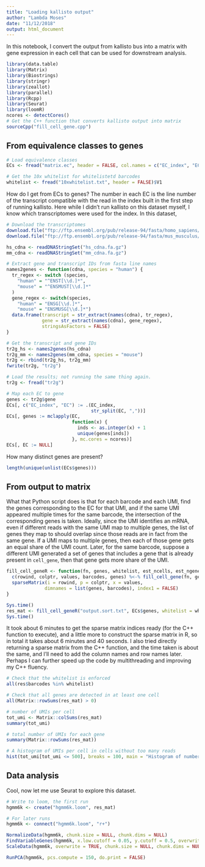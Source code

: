 ```yaml
---
title: "Loading kallisto output"
author: "Lambda Moses"
date: "11/12/2018"
output: html_document
---
```


In this notebook, I convert the output from kallisto bus into a matrix with gene expression in each cell that can be used for downstream analysis.
```r
library(data.table)
library(Matrix)
library(Biostrings)
library(stringr)
library(zeallot)
library(parallel)
library(Rcpp)
library(Seurat)
library(loomR)
ncores <- detectCores()
# Get the C++ function that converts kallisto output into matrix
sourceCpp("fill_cell_gene.cpp")
```

## From equivalence classes to genes
```r
# Load equivalence classes
ECs <- fread("matrix.ec", header = FALSE, col.names = c("EC_index", "EC"))
```

```r
# Get the 10x whitelist for whitelistetd barcodes
whitelist <- fread("10xwhitelist.txt", header = FALSE)$V1
```

How do I get from ECs to genes? The number in each EC is the line number of the transcript compatible with the read in the index built in the first step of running kallisto. Here while I didn't run kallisto on this dataset myself, I know which transcriptomes were used for the index. In this dataset, 

```r
# Download the transcriptomes
download.file("ftp://ftp.ensembl.org/pub/release-94/fasta/homo_sapiens/cdna/Homo_sapiens.GRCh38.cdna.all.fa.gz", "hs_cdna.fa.gz")
download.file("ftp://ftp.ensembl.org/pub/release-94/fasta/mus_musculus/cdna/Mus_musculus.GRCm38.cdna.all.fa.gz", "mm_cdna.fa.gz")
```

```r
hs_cdna <- readDNAStringSet("hs_cdna.fa.gz")
mm_cdna <- readDNAStringSet("mm_cdna.fa.gz")
```

```r
# Extract gene and transcript IDs from fasta line names
names2genes <- function(cdna, species = "human") {
  tr_regex <- switch (species,
    "human" = "^ENST[\\d.]*",
    "mouse" = "^ENSMUST[\\d.]*"
  )
  gene_regex <- switch(species,
    "human" = "ENSG[\\d.]*",
    "mouse" = "ENSMUSG[\\d.]*")
  data.frame(transcript = str_extract(names(cdna), tr_regex),
             gene = str_extract(names(cdna), gene_regex),
             stringsAsFactors = FALSE)
}
```

```r
# Get the transcript and gene IDs
tr2g_hs <- names2genes(hs_cdna)
tr2g_mm <- names2genes(mm_cdna, species = "mouse")
tr2g <- rbind(tr2g_hs, tr2g_mm)
fwrite(tr2g, "tr2g")
```

```r
# Load the results; not running the same thing again.
tr2g <- fread("tr2g")
```

```r
# Map each EC to gene
genes <- tr2g$gene
ECs[, c("EC_index", "EC") := .(EC_index, 
                               str_split(EC, ","))]
ECs[, genes := mclapply(EC, 
                        function(x) {
                          inds <- as.integer(x) + 1
                          unique(genes[inds])
                        }, mc.cores = ncores)]
ECs[, EC := NULL]
```

How many distinct genes are present? 
```r
length(unique(unlist(ECs$genes)))
```

## From output to matrix
What that Python script does is that for each barcode and each UMI, find the genes corresponding to the EC for that UMI, and if the same UMI appeared multiple times for the same barcode, the intersection of the corresponding genes is taken. Ideally, since the UMI identifies an mRNA, even if different reads with the same UMI map to multiple genes, the list of genes they map to should overlap since those reads are in fact from the same gene. If a UMI maps to multiple genes, then each of those gene gets an equal share of the UMI count. Later, for the same barcode, suppose a different UMI generated a set of genes that includes a gene that is already present in `cell_gene`, then that gene gets more share of the UMI. 

```r
fill_cell_geneR <- function(fn, genes, whitelist, est_ncells, est_ngenes, display_progress = TRUE) {
  c(rowind, colptr, values, barcodes, genes) %<-% fill_cell_gene(fn, genes, whitelist, est_ncells, est_ngenes, display_progress)
  sparseMatrix(i = rowind, p = colptr, x = values, 
              dimnames = list(genes, barcodes), index1 = FALSE)
}
```

```r
Sys.time()
res_mat <- fill_cell_geneR("output.sort.txt", ECs$genes, whitelist = whitelist, est_ncells = 7e5, est_ngenes = 8e4)
Sys.time()
```
It took about 6 minutes to get the sparse matrix indices ready (for the C++ function to execute), and a little more to construct the sparse matrix in R, so in total it takes about 6 minutes and 40 seconds. I also tried directly returning a sparse matrix from the C++ function, and the time taken is about the same, and I'll need to add the column names and row names later. Perhaps I can further speed up the code by multithreading and improving my C++ fluency.
```r
# Check that the whitelist is enforced
all(res$barcodes %in% whitelist)
```

```r
# Check that all genes are detected in at least one cell
all(Matrix::rowSums(res_mat) > 0)
```

```r
# number of UMIs per cell
tot_umi <- Matrix::colSums(res_mat)
summary(tot_umi)
```

```r
# total number of UMIs for each gene
summary(Matrix::rowSums(res_mat))
```

```r
# A histogram of UMIs per cell in cells without too many reads
hist(tot_umi[tot_umi <= 500], breaks = 100, main = "Histogram of number of UMI per cell")
```

## Data analysis
Cool, now let me use Seurat to explore this dataset.
```r
# Write to loom, the first run
hgmm6k <- create("hgmm6k.loom", res_mat)
```

```r
# For later runs
hgmm6k <- connect("hgmm6k.loom", "r+")
```

```r
NormalizeData(hgmm6k, chunk.size = NULL, chunk.dims = NULL)
FindVariableGenes(hgmm6k, x.low.cutoff = 0.05, y.cutoff = 0.5, overwrite = TRUE)
ScaleData(hgmm6k, overwrite = TRUE, chunk.size = NULL, chunk.dims = NULL)
```

```r
RunPCA(hgmm6k, pcs.compute = 150, do.print = FALSE)
```

